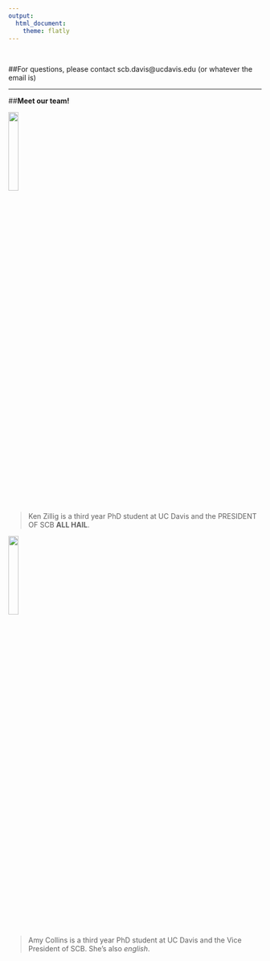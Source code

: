 ```yaml
---
output: 
  html_document:
    theme: flatly 
---
```

<br>

##For questions, please contact scb.davis@ucdavis.edu (or whatever the email is)

***

##**Meet our team!**

<img src="pics/ken.jpg" style="width:20%">

>Ken Zillig is a third year PhD student at UC Davis and the PRESIDENT OF SCB **ALL HAIL**. 

<img src="pics/amy.jpg" style="width:20%">

>Amy Collins is a third year PhD student at UC Davis and the Vice President of SCB. She's also *english*. 